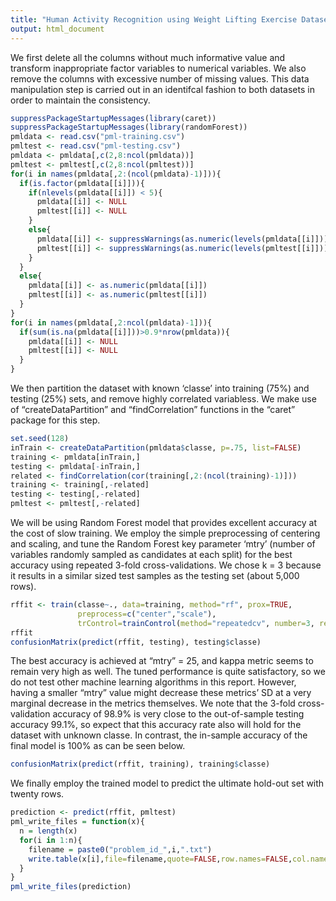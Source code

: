 ```yaml
---
title: "Human Activity Recognition using Weight Lifting Exercise Dataset"
output: html_document
---
```


We first delete all the columns without much informative value and transform inappropriate factor variables to numerical variables.
We also remove the columns with excessive number of missing values.
This data manipulation step is carried out in an identifcal fashion to both datasets in order to maintain the consistency.

```r
suppressPackageStartupMessages(library(caret))
suppressPackageStartupMessages(library(randomForest))
pmldata <- read.csv("pml-training.csv")
pmltest <- read.csv("pml-testing.csv")
pmldata <- pmldata[,c(2,8:ncol(pmldata))]
pmltest <- pmltest[,c(2,8:ncol(pmltest))]
for(i in names(pmldata[,2:(ncol(pmldata)-1)])){
  if(is.factor(pmldata[[i]])){
    if(nlevels(pmldata[[i]]) < 5){
      pmldata[[i]] <- NULL
      pmltest[[i]] <- NULL
    }
    else{
      pmldata[[i]] <- suppressWarnings(as.numeric(levels(pmldata[[i]]))[pmldata[[i]]])
      pmltest[[i]] <- suppressWarnings(as.numeric(levels(pmltest[[i]]))[pmltest[[i]]])
    }
  }
  else{
    pmldata[[i]] <- as.numeric(pmldata[[i]])
    pmltest[[i]] <- as.numeric(pmltest[[i]])
  }
}
for(i in names(pmldata[,2:ncol(pmldata)-1])){
  if(sum(is.na(pmldata[[i]]))>0.9*nrow(pmldata)){
    pmldata[[i]] <- NULL
    pmltest[[i]] <- NULL
  }
}
```

We then partition the dataset with known 'classe' into training (75%) and testing (25%) sets, and remove highly correlated variabless.
We make use of "createDataPartition" and "findCorrelation" functions in the "caret" package for this step.

```r
set.seed(128)
inTrain <- createDataPartition(pmldata$classe, p=.75, list=FALSE)
training <- pmldata[inTrain,]
testing <- pmldata[-inTrain,]
related <- findCorrelation(cor(training[,2:(ncol(training)-1)]))
training <- training[,-related]
testing <- testing[,-related]
pmltest <- pmltest[,-related]
```

We will be using Random Forest model that provides excellent accuracy at the cost of slow training.
We employ the simple preprocessing of centering and scaling, and tune the Random Forest key parameter 'mtry' (number of variables randomly sampled as candidates at each split) for the best accuracy using repeated 3-fold cross-validations.
We chose k = 3 because it results in a similar sized test samples as the testing set (about 5,000 rows).

```r
rffit <- train(classe~., data=training, method="rf", prox=TRUE,
               preprocess=c("center","scale"),
               trControl=trainControl(method="repeatedcv", number=3, repeats=5))
rffit
confusionMatrix(predict(rffit, testing), testing$classe)
```

The best accuracy is achieved at "mtry" = 25, and kappa metric seems to remain very high as well.
The tuned performance is quite satisfactory, so we do not test other machine learning algorithms in this report.
However, having a smaller "mtry" value might decrease these metrics' SD at a very marginal decrease in the metrics themselves.
We note that the 3-fold cross-validation accuracy of 98.9% is very close to the out-of-sample testing accuracy 99.1%, so expect that this accuracy rate also will hold for the dataset with unknown classe.
In contrast, the in-sample accuracy of the final model is 100% as can be seen below.

```r
confusionMatrix(predict(rffit, training), training$classe)
```

We finally employ the trained model to predict the ultimate hold-out set with twenty rows.

```r
prediction <- predict(rffit, pmltest)
pml_write_files = function(x){
  n = length(x)
  for(i in 1:n){
    filename = paste0("problem_id_",i,".txt")
    write.table(x[i],file=filename,quote=FALSE,row.names=FALSE,col.names=FALSE)
  }
}
pml_write_files(prediction)
```